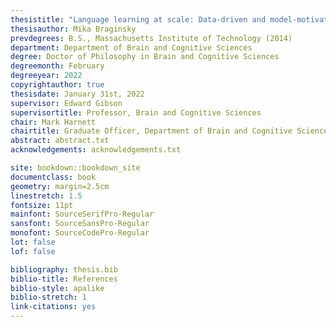 ```yaml
---
thesistitle: "Language learning at scale: Data-driven and model-motivated analyses of lexical and morphological development"
thesisauthor: Mika Braginsky
prevdegrees: B.S., Massachusetts Institute of Technology (2014)
department: Department of Brain and Cognitive Sciences
degree: Doctor of Philosophy in Brain and Cognitive Sciences
degreemonth: February
degreeyear: 2022
copyrightauthor: true
thesisdate: January 31st, 2022
supervisor: Edward Gibson
supervisortitle: Professor, Brain and Cognitive Sciences
chair: Mark Harnett
chairtitle: Graduate Officer, Department of Brain and Cognitive Sciences
abstract: abstract.txt
acknowledgements: acknowledgements.txt

site: bookdown::bookdown_site
documentclass: book
geometry: margin=2.5cm
linestretch: 1.5
fontsize: 11pt
mainfont: SourceSerifPro-Regular
sansfont: SourceSansPro-Regular
monofont: SourceCodePro-Regular
lot: false
lof: false

bibliography: thesis.bib
biblio-title: References
biblio-style: apalike
biblio-stretch: 1
link-citations: yes
---
```

